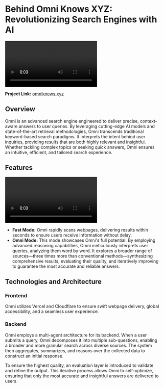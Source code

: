 # Behind Omni Knows XYZ: Revolutionizing Search Engines with AI

<Video
  src="https://cdn.haozheli.com/omniknowsxyz.mp4"
  alt="Cover video of Omni"
  caption="Omni Knows XYZ"
/>

**Project Link:** [omniknows.xyz](https://omniknows.xyz)

## Overview

Omni is an advanced search engine engineered to deliver precise, context-aware answers to user queries. By leveraging cutting-edge AI models and state-of-the-art retrieval methodologies, Omni transcends traditional keyword-based search paradigms. It interprets the intent behind user inquiries, providing results that are both highly relevant and insightful. Whether tackling complex topics or seeking quick answers, Omni ensures an intuitive, efficient, and tailored search experience.

## Features

<Video
  src="https://cdn.haozheli.com/omni_switch.mp4"
  alt="Cover video of Omni Switching Mode"
  caption="Fast Mode and Omni Mode"
/>

- **Fast Mode:** Omni rapidly scans webpages, delivering results within seconds to ensure users receive information without delay.
- **Omni Mode:** This mode showcases Omni's full potential. By employing advanced reasoning capabilities, Omni meticulously interprets user queries, analyzing them word by word. It explores a broader range of sources—three times more than conventional methods—synthesizing comprehensive results, evaluating their quality, and iteratively improving to guarantee the most accurate and reliable answers.

## Technologies and Architecture

### Frontend

Omni utilizes Vercel and Cloudflare to ensure swift webpage delivery, global accessibility, and a seamless user experience.

### Backend

Omni employs a multi-agent architecture for its backend. When a user submits a query, Omni decomposes it into multiple sub-questions, enabling a broader and more granular search across diverse sources. The system then aggregates, summarizes, and reasons over the collected data to construct an initial response. 

To ensure the highest quality, an evaluation layer is introduced to validate and refine the output. This iterative process allows Omni to self-optimize, ensuring that only the most accurate and insightful answers are delivered to users.